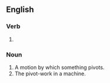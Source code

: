 ==English==

===Verb===
{{head|en|present participle}}

# {{present participle of|pivot|lang=en|nocat=1}}

===Noun===
{{en-noun|~}}

# A motion by which something pivots.
# The pivot-work in a machine.